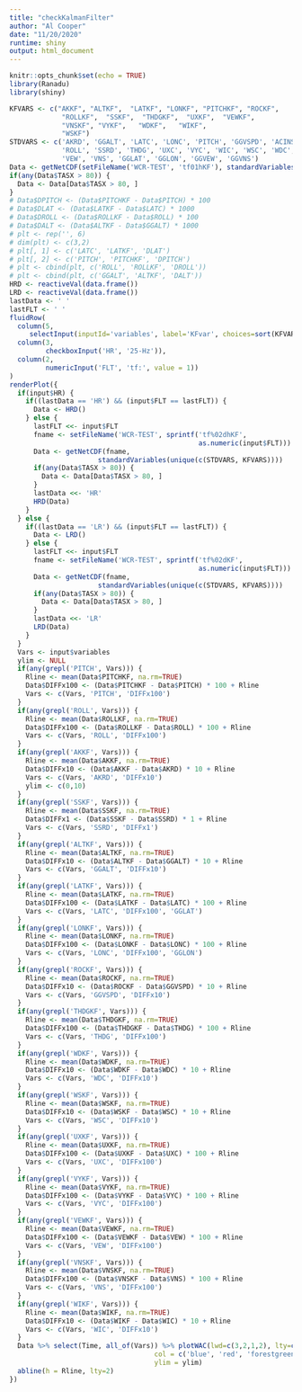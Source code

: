 ```yaml
---
title: "checkKalmanFilter"
author: "Al Cooper"
date: "11/20/2020"
runtime: shiny
output: html_document
---
```


```r
knitr::opts_chunk$set(echo = TRUE)
library(Ranadu)
library(shiny)
```

```r
KFVARS <- c("AKKF", "ALTKF",  "LATKF", "LONKF", "PITCHKF", "ROCKF",
             "ROLLKF",  "SSKF",  "THDGKF",  "UXKF",  "VEWKF",
             "VNSKF", "VYKF",   "WDKF",   "WIKF",
             "WSKF")
STDVARS <- c('AKRD', 'GGALT', 'LATC', 'LONC', 'PITCH', 'GGVSPD', 'ACINS',
             'ROLL', 'SSRD', 'THDG', 'UXC', 'VYC', 'WIC', 'WSC', 'WDC',
             'VEW', 'VNS', 'GGLAT', 'GGLON', 'GGVEW', 'GGVNS')
Data <- getNetCDF(setFileName('WCR-TEST', 'tf01hKF'), standardVariables(unique(c(STDVARS, KFVARS))))
if(any(Data$TASX > 80)) {
  Data <- Data[Data$TASX > 80, ]
}
# Data$DPITCH <- (Data$PITCHKF - Data$PITCH) * 100
# Data$DLAT <- (Data$LATKF - Data$LATC) * 1000
# Data$DROLL <- (Data$ROLLKF - Data$ROLL) * 100
# Data$DALT <- (Data$ALTKF - Data$GGALT) * 1000
# plt <- rep('', 6)
# dim(plt) <- c(3,2)
# plt[, 1] <- c('LATC', 'LATKF', 'DLAT')
# plt[, 2] <- c('PITCH', 'PITCHKF', 'DPITCH')
# plt <- cbind(plt, c('ROLL', 'ROLLKF', 'DROLL'))
# plt <- cbind(plt, c('GGALT', 'ALTKF', 'DALT'))
HRD <- reactiveVal(data.frame())
LRD <- reactiveVal(data.frame())
lastData <- ' '
lastFLT <- ' '
fluidRow(
  column(5,
     selectInput(inputId='variables', label='KFvar', choices=sort(KFVARS),                  selected='PITCHKF', multiple=TRUE, selectize = FALSE)),
  column(3,
         checkboxInput('HR', '25-Hz')),
  column(2,
         numericInput('FLT', 'tf:', value = 1))
)
renderPlot({
  if(input$HR) {
    if((lastData == 'HR') && (input$FLT == lastFLT)) {
      Data <- HRD()
    } else {
      lastFLT <<- input$FLT
      fname <- setFileName('WCR-TEST', sprintf('tf%02dhKF', 
                                               as.numeric(input$FLT)))
      Data <- getNetCDF(fname,
                      standardVariables(unique(c(STDVARS, KFVARS))))
      if(any(Data$TASX > 80)) {
        Data <- Data[Data$TASX > 80, ]
      }
      lastData <<- 'HR'
      HRD(Data)
    } 
  } else {
    if((lastData == 'LR') && (input$FLT == lastFLT)) {
      Data <- LRD()
    } else {
      lastFLT <<- input$FLT
      fname <- setFileName('WCR-TEST', sprintf('tf%02dKF', 
                                               as.numeric(input$FLT)))
      Data <- getNetCDF(fname,
                      standardVariables(unique(c(STDVARS, KFVARS))))
      if(any(Data$TASX > 80)) {
        Data <- Data[Data$TASX > 80, ]
      }
      lastData <<- 'LR'
      LRD(Data)
    }
  }
  Vars <- input$variables
  ylim <- NULL
  if(any(grepl('PITCH', Vars))) {
    Rline <- mean(Data$PITCHKF, na.rm=TRUE)
    Data$DIFFx100 <- (Data$PITCHKF - Data$PITCH) * 100 + Rline
    Vars <- c(Vars, 'PITCH', 'DIFFx100')
  }
  if(any(grepl('ROLL', Vars))) {
    Rline <- mean(Data$ROLLKF, na.rm=TRUE)
    Data$DIFFx100 <- (Data$ROLLKF - Data$ROLL) * 100 + Rline
    Vars <- c(Vars, 'ROLL', 'DIFFx100')
  }
  if(any(grepl('AKKF', Vars))) {
    Rline <- mean(Data$AKKF, na.rm=TRUE)
    Data$DIFFx10 <- (Data$AKKF - Data$AKRD) * 10 + Rline
    Vars <- c(Vars, 'AKRD', 'DIFFx10')
    ylim <- c(0,10)
  }
  if(any(grepl('SSKF', Vars))) {
    Rline <- mean(Data$SSKF, na.rm=TRUE)
    Data$DIFFx1 <- (Data$SSKF - Data$SSRD) * 1 + Rline
    Vars <- c(Vars, 'SSRD', 'DIFFx1')
  }
  if(any(grepl('ALTKF', Vars))) {
    Rline <- mean(Data$ALTKF, na.rm=TRUE)
    Data$DIFFx10 <- (Data$ALTKF - Data$GGALT) * 10 + Rline
    Vars <- c(Vars, 'GGALT', 'DIFFx10')
  }
  if(any(grepl('LATKF', Vars))) {
    Rline <- mean(Data$LATKF, na.rm=TRUE)
    Data$DIFFx100 <- (Data$LATKF - Data$LATC) * 100 + Rline
    Vars <- c(Vars, 'LATC', 'DIFFx100', 'GGLAT')
  }
  if(any(grepl('LONKF', Vars))) {
    Rline <- mean(Data$LONKF, na.rm=TRUE)
    Data$DIFFx100 <- (Data$LONKF - Data$LONC) * 100 + Rline
    Vars <- c(Vars, 'LONC', 'DIFFx100', 'GGLON')
  }
  if(any(grepl('ROCKF', Vars))) {
    Rline <- mean(Data$ROCKF, na.rm=TRUE)
    Data$DIFFx10 <- (Data$ROCKF - Data$GGVSPD) * 10 + Rline
    Vars <- c(Vars, 'GGVSPD', 'DIFFx10')
  }
  if(any(grepl('THDGKF', Vars))) {
    Rline <- mean(Data$THDGKF, na.rm=TRUE)
    Data$DIFFx100 <- (Data$THDGKF - Data$THDG) * 100 + Rline
    Vars <- c(Vars, 'THDG', 'DIFFx100')
  }
  if(any(grepl('WDKF', Vars))) {
    Rline <- mean(Data$WDKF, na.rm=TRUE)
    Data$DIFFx10 <- (Data$WDKF - Data$WDC) * 10 + Rline
    Vars <- c(Vars, 'WDC', 'DIFFx10')
  }
  if(any(grepl('WSKF', Vars))) {
    Rline <- mean(Data$WSKF, na.rm=TRUE)
    Data$DIFFx10 <- (Data$WSKF - Data$WSC) * 10 + Rline
    Vars <- c(Vars, 'WSC', 'DIFFx10')
  }
  if(any(grepl('UXKF', Vars))) {
    Rline <- mean(Data$UXKF, na.rm=TRUE)
    Data$DIFFx100 <- (Data$UXKF - Data$UXC) * 100 + Rline
    Vars <- c(Vars, 'UXC', 'DIFFx100')
  }
  if(any(grepl('VYKF', Vars))) {
    Rline <- mean(Data$VYKF, na.rm=TRUE)
    Data$DIFFx100 <- (Data$VYKF - Data$VYC) * 100 + Rline
    Vars <- c(Vars, 'VYC', 'DIFFx100')
  }
  if(any(grepl('VEWKF', Vars))) {
    Rline <- mean(Data$VEWKF, na.rm=TRUE)
    Data$DIFFx100 <- (Data$VEWKF - Data$VEW) * 100 + Rline
    Vars <- c(Vars, 'VEW', 'DIFFx100')
  }
  if(any(grepl('VNSKF', Vars))) {
    Rline <- mean(Data$VNSKF, na.rm=TRUE)
    Data$DIFFx100 <- (Data$VNSKF - Data$VNS) * 100 + Rline
    Vars <- c(Vars, 'VNS', 'DIFFx100')
  }
  if(any(grepl('WIKF', Vars))) {
    Rline <- mean(Data$WIKF, na.rm=TRUE)
    Data$DIFFx10 <- (Data$WIKF - Data$WIC) * 10 + Rline
    Vars <- c(Vars, 'WIC', 'DIFFx10')
  }
  Data %>% select(Time, all_of(Vars)) %>% plotWAC(lwd=c(3,2,1,2), lty=c(1,4,1,2),
                                    col = c('blue', 'red', 'forestgreen', 'magenta'),
                                    ylim = ylim)
  abline(h = Rline, lty=2)
})
```